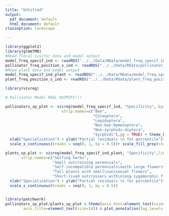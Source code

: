 ```yaml
---
title: "Untitled"
output:
  pdf_document: default
  html_document: default
classoption: landscape

---
```


```r

library(ggplot2)
library(glmmTMB)
#Read floral visitor data and model output
model_freq_specif_ind <- readRDS("../../Data/RData/model_freq_specif_ind.RData")
pollinator_freq_position_s_ind <- readRDS("../../Data/RData/pollinator_freq_position_s_ind.RData")
#Read plant data and model output
model_freq_specif_ind_plant <- readRDS("../../Data/RData/model_freq_specif_ind_plant.RData")
plant_freq_position_s_ind <- readRDS("../../Data/RData/plant_freq_position_s_ind.RData")

library(visreg)

# Pollinator Model REAL OUTPUTS!!!

pollinators_sp_plot <- visreg(model_freq_specif_ind, "Specificity", by="Group",line.par = list(col = 'black'),
                         strip.names=c("Bee",
                                       "Coleoptera",
                                       "Lepidoptera",
                                       "Non-bee-Hymenoptera",
                                       "Non-syrphids-diptera",
                                       "Syrphids"),gg = TRUE) + theme_bw() +
  xlab("Specialization") + ylab("Partial residuals \n for percentile")+
  scale_x_continuous(breaks = seq(0, 1, by = 0.5))+ scale_fill_grey(start=0.5, end=0.8)

plants_sp_plot <- visreg(model_freq_specif_ind_plant, "Specificity",line.par = list(col = 'black'), by="Group",
       strip.names=c("Selfing herbs",
                     "Small outcrossing perennials",
                     "Self-incompatible perennials\nwith large flowers",
                     "Tall plants with small\nunisexual flowers",
                     "Short-lived outcrossers with\nlong zygomorphic flowers"),gg = TRUE)+ theme_bw() +
  xlab("Specialization") + ylab("Partial residuals \n for percentile")+
  scale_x_continuous(breaks = seq(0, 1, by = 0.5))


library(patchwork)
pollinators_sp_plot/plants_sp_plot & theme(axis.text=element_text(size=10),
        axis.title=element_text(size=14)) & plot_annotation(tag_levels = c('A'),  tag_suffix = ')') &  theme(plot.tag = element_text(size = 22))


```